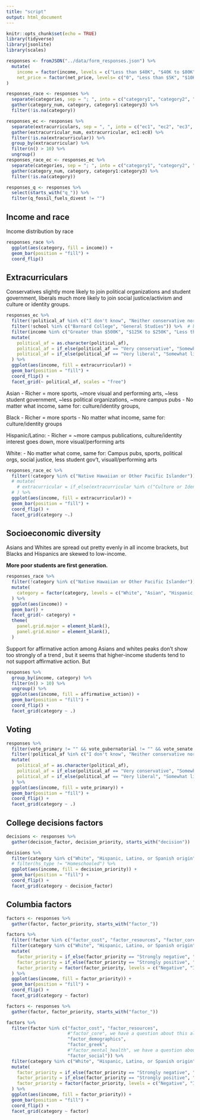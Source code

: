 ```yaml
---
title: "script"
output: html_document
---
```


```r
knitr::opts_chunk$set(echo = TRUE)
library(tidyverse)
library(jsonlite)
library(scales)

responses <- fromJSON("../data/form_responses.json") %>% 
  mutate(
    income = factor(income, levels = c("Less than $40K", "$40K to $80K", "$80K to $125K", "$125K to $250K", "$250K to $350K", "$350K to $500K", "Greater than $500K")),
    net_price = factor(net_price, levels= c("0", "Less than $5K", "$10K to $15K", "$15K to $20K", "$20K to $25K", "$25K to $30K", "$30K to $35K", "$35K to $40K", "$45K to $50K", "$50K to $55K", "$55K to $60K", "$60K to $65K", "$65K to $70K", "$70K to $75K", "More than $75K")),
)

responses_race <- responses %>% 
  separate(categories, sep = "; ", into = c("category1", "category2", "category3")) %>% 
  gather(category_num, category, category1:category3) %>% 
  filter(!is.na(category))

responses_ec <- responses %>% 
  separate(extracurriculars, sep = ", ", into = c("ec1", "ec2", "ec3", "ec4", "ec5", "ec6", "ec7", "ec8")) %>% 
  gather(extracurricular_num, extracurricular, ec1:ec8) %>% 
  filter(!is.na(extracurricular)) %>% 
  group_by(extracurricular) %>% 
  filter(n() > 10) %>% 
  ungroup()
responses_race_ec <- responses_ec %>% 
  separate(categories, sep = "; ", into = c("category1", "category2", "category3")) %>% 
  gather(category_num, category, category1:category3) %>% 
  filter(!is.na(category))

responses_q <- responses %>%
  select(starts_with("q_")) %>% 
  filter(q_fossil_fuels_divest != "")
```

## Income and race

Income distribution by race
```r
responses_race %>%
  ggplot(aes(category, fill = income)) +
  geom_bar(position = "fill") +
  coord_flip()
```

## Extracurriculars

Conservatives slightly more likely to join political organizations and student government, liberals much more likely to join social justice/activism and culture or identity groups.
```r
responses_ec %>%
  filter(!political_af %in% c("I don't know", "Neither conservative nor liberal")) %>% 
  filter(!school %in% c("Barnard College", "General Studies")) %>%  # barnard not enough conservatives, gs not enough students
  filter(income %in% c("Greater than $500K", "$125K to $250K", "Less than $40K")) %>% # only enough conservatives in these buckets
  mutate(
    political_af = as.character(political_af),
    political_af = if_else(political_af == "Very conservative", "Somewhat conservative", political_af),
    political_af = if_else(political_af == "Very liberal", "Somewhat liberal", political_af),
  ) %>% 
  ggplot(aes(income, fill = extracurricular)) +
  geom_bar(position = "fill") + 
  coord_flip() +
  facet_grid(~ political_af, scales = "free")
```

Asian
- Richer = more sports, ~more visual and performing arts, ~less student government, ~less political organizations, ~more campus pubs
- No matter what income, same for: culture/identity groups,

Black
- Richer = more sports
- No matter what income, same for: culture/identity groups

Hispanic/Latino:
- Richer = ~more campus publications, culture/identity interest goes down, more visual/performing arts

White:
- No matter what come, same for: Campus pubs, sports, political orgs, social justice, less student gov't, visuall/performing arts

```r
responses_race_ec %>%
  filter(!category %in% c("Native Hawaiian or Other Pacific Islander")) %>% 
  # mutate(
    # extracurricular = if_else(extracurricular %in% c("Culture or Identity Groups", "Political Organizations", "Social Justice/Activism"), extracurricular, "Other")
  # ) %>% 
  ggplot(aes(income, fill = extracurricular)) +
  geom_bar(position = "fill") +
  coord_flip() +
  facet_grid(category ~.)
```

## Socioeconomic diversity

Asians and Whites are spread out pretty evenly in all income brackets, but Blacks and Hispanics are skewed to low-income.

**More poor students are first generation.**
```r
responses_race %>% 
  filter(!category %in% c("Native Hawaiian or Other Pacific Islander")) %>% 
  mutate(
    category = factor(category, levels = c("White", "Asian", "Hispanic, Latino, or Spanish origin", "Black or African American", "American Indian or Alaskan Native", "Middle Eastern or North African"))
  ) %>% 
  ggplot(aes(income)) +
  geom_bar() +
  facet_grid(~ category) +
  theme(
    panel.grid.major = element_blank(),
    panel.grid.minor = element_blank(),
  )
```

Support for affirmative action among Asians and whites peaks don't show too strongly of a trend , but it seems that higher-income students tend to not support affirmative action. But
```r
responses %>% 
  group_by(income, category) %>% 
  filter(n() > 10) %>% 
  ungroup() %>% 
  ggplot(aes(income, fill = affirmative_action)) +
  geom_bar(position = "fill") +
  coord_flip() +
  facet_grid(category ~ .)
```


## Voting

```r
responses %>% 
  filter(vote_primary != "" && vote_gubernatorial != "" && vote_senate != "" && vote_house != "") %>% 
  filter(!political_af %in% c("I don't know", "Neither conservative nor liberal")) %>% 
  mutate(
    political_af = as.character(political_af),
    political_af = if_else(political_af == "Very conservative", "Somewhat conservative", political_af),
    political_af = if_else(political_af == "Very liberal", "Somewhat liberal", political_af),
  ) %>% 
  ggplot(aes(income, fill = vote_primary)) +
  geom_bar(position = "fill") +
  coord_flip() +
  facet_grid(category ~ .)
```

## College decisions factors

```r
decisions <- responses %>% 
  gather(decision_factor, decision_priority, starts_with("decision"))

decisions %>% 
  filter(category %in% c("White", "Hispanic, Latino, or Spanish origin", "Black or African American", "Asian")) %>%
  # filter(hs_type != "Homeschooled") %>% 
  ggplot(aes(income, fill = decision_priority)) +
  geom_bar(position = "fill") +
  coord_flip() +
  facet_grid(category ~ decision_factor)
```

## Columbia factors



```r
factors <- responses %>% 
  gather(factor, factor_priority, starts_with("factor_"))

factors %>% 
  filter(!factor %in% c("factor_cost", "factor_resources", "factor_core", "factor_abroad", "factor_research", "factor_extracurriculras", "factor_athletics")) %>% 
  filter(category %in% c("White", "Hispanic, Latino, or Spanish origin", "Black or African American", "Asian")) %>%
  mutate(
    factor_priority = if_else(factor_priority == "Strongly negative", "Negative", factor_priority),
    factor_priority = if_else(factor_priority == "Strongly positive", "Positive", factor_priority),
    factor_priority = factor(factor_priority, levels = c("Negative", "Indifferent", "Positive"))
  ) %>% 
  ggplot(aes(income, fill = factor_priority)) +
  geom_bar(position = "fill") +
  coord_flip() +
  facet_grid(category ~ factor)
```


```r
factors <- responses %>% 
  gather(factor, factor_priority, starts_with("factor_"))

factors %>% 
  filter(factor %in% c("factor_cost", "factor_resources",
                       #"factor_core", we have a question about this already
                       "factor_demographics",
                       "factor_greek",
                       #"factor_mental_health", we have a question about this already
                       "factor_social")) %>% 
  filter(category %in% c("White", "Hispanic, Latino, or Spanish origin", "Black or African American", "Asian")) %>%
  mutate(
    factor_priority = if_else(factor_priority == "Strongly negative", "Negative", factor_priority),
    factor_priority = if_else(factor_priority == "Strongly positive", "Positive", factor_priority),
    factor_priority = factor(factor_priority, levels = c("Negative", "Indifferent", "Positive"))
  ) %>% 
  ggplot(aes(income, fill = factor_priority)) +
  geom_bar(position = "fill") +
  coord_flip() +
  facet_grid(category ~ factor)
```


